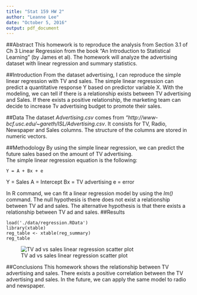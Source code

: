 ```yaml
---
title: "Stat 159 HW 2"
author: "Leanne Lee"
date: "October 5, 2016"
output: pdf_document
---
```


##Abstract
This homework is to reproduce the analysis from Section 3.1 of Ch 3 Linear Regression from the book "An Introduction to Statistical Learning" (by James et al). The homework will analyze the advertising dataset with linear regression and summary statistics.

##Introduction
From the dataset advertising, I can reproduce the simple linear regression with TV and sales. The simple linear regression can predict a quantitative response Y based on predictor variable X. With the modeling, we can tell if there is a relationship exists between TV advertising and Sales. If there exists a positive relationship, the marketing team can decide to increase Tv advertising budget to promote their sales. 

##Data 
The dataset *Advertising.csv* comes from _"http://www-bcf.usc.edu/~gareth/ISL/Advertising.csv_. It consists for TV, Radio, Newspaper and Sales columns. The structure of the columns are stored in numeric vectors. 

##Methodology
By using the simple linear regression, we can predict the future sales based on the amount of TV advertising.  
The simple linear regression equation is the following: 
```
Y = A + Bx + e
```
Y = Sales
A = Intercept
Bx = TV advertising 
e = error 

In R command, we can fit a linear regression model by using the *lm()* command. 
The null hypothesis is there does not exist a relationship between TV ad and sales. The alternative hypothesis is that there exists a relationship between TV ad and sales. 
##Results

```
load('./data/regression.RData')
library(xtable)
reg_table <- xtable(reg_summary)
reg_table
```
![TV ad vs sales linear regression scatter plot](./images/scatterplot-tv-sales.png)

##Conclusions
This homework shows the relationship between TV advertising and sales. There exists a positive correlation between the TV advertising and sales. In the future, we can apply the same model to radio and newspaper. 